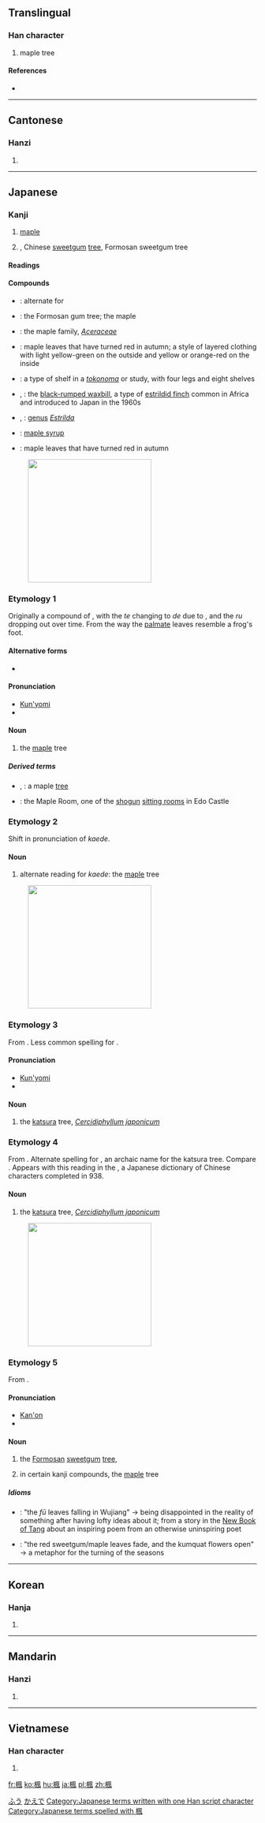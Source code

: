 {{also|枫}}
==Translingual==

===Han character===
{{Han char|rn=75|rad=木|as=09|sn=13|four=4791<sub>0</sub>|canj=木竹弓戈 (DHNI)}}

# maple tree

====References====
* {{Han ref|kx=0539.080|dkj=15126|dj=0926.210|hdz=21253.080|uh=6953|ud=26963|bh=B7AC|bd=47020}}

----

==Cantonese==

===Hanzi===
{{yue-hanzi|jyut=|y=fung1|sim=枫}}

# {{defn|lang=yue|sort=木09}}

----

==Japanese==

===Kanji===
{{ja-kanji|grade=c|rs=木09}}

# [[maple]]
# {{taxlink|Liquidambar formosana|species|noshow=1}}, Chinese [[sweetgum]] [[tree]], Formosan sweetgum tree

====Readings====
{{ja-readings
|kanon=[[ふう]] (fū)
|kun=[[かえで]] (kaede), [[かいで]] (kaide), [[かつら]] (katsura), [[おかつら]] (okatsura)
}}

====Compounds====
* {{l|ja|楓蚕|tr=[[ふうさん]], ''[[fūsan]]''}}: alternate for {{term|lang=ja|天蚕蛾|tr=tegusuga||Japanese silkworm moth, ''Antheraea yamamai''}}
* {{l|ja|風樹|tr=[[ふうじゅ]], ''[[fūju]]''}}: the Formosan gum tree; the maple
* {{l|ja|楓科|tr=[[かえでか]], ''[[kaedeka]]''}}: the maple family, ''[[Aceraceae]]''
* {{l|ja|楓紅葉|tr=[[かえでもみじ]], ''[[kaede momiji]]''}}: maple leaves that have turned red in autumn; a style of layered clothing with light yellow-green on the outside and yellow or orange-red on the inside
* {{l|ja|楓棚|tr=[[かえでだな]], ''[[kaededana]]''}}: a type of shelf in a ''[[tokonoma]]'' or study, with four legs and eight shelves
* {{l|ja|楓鳥}}, {{l|ja|カエデチョウ|tr=[[かえでちょう]], ''[[kaedechō]]''}}: the [[w:Black-rumped Waxbill|black-rumped waxbill]], a type of [[w:Estrildid_finch|estrildid finch]] common in Africa and introduced to Japan in the 1960s
* {{l|ja|楓鳥科}}, {{l|ja|カエデチョウ科|tr=[[かえでちょうか]], ''[[kaedechōka]]''}}: [[genus]] ''[[Estrilda]]''
* {{l|ja|楓糖|tr=[[ふうとう]], ''[[fūtō]]''}}: [[maple syrup]]
* {{l|ja|楓葉|tr=[[ふうよう]], ''[[fūyō]]''}}: maple leaves that have turned red in autumn

[[File:Acer_palmatum_002.JPG|thumb|250px|{{lang|ja|楓（カエデ）の[[葉っぱ]]と[[実#Japanese|実]]}}]]
===Etymology 1===
Originally a compound of {{compound|lang=ja|sort=かえで|蛙|tr1=kaeru|t1=frog|手|tr2=te|t2=hand}}, with the ''te'' changing to ''de'' due to {{rendaku|かえで}}, and the ''ru'' dropping out over time.  From the way the [[palmate]] leaves resemble a frog's foot.  

====Alternative forms====
* {{l|ja|槭樹}}

====Pronunciation====
* [[訓読み|Kun'yomi]]
* {{IPA|lang=ja|/kaede/}}

====Noun====
{{ja-noun|k|hira=かえで|rom=kaede|hhira=かへで}} 

# the [[maple]] tree

=====Derived terms=====
* {{l|ja|楓の木}}, {{l|ja|楓の樹|tr=[[かえでのき]], ''[[kaede no ki]]''}}: a maple [[tree]]
* {{l|ja|楓の間|tr=[[かえでのま]], ''[[Kaede no Ma]]''}}: the Maple Room, one of the [[shogun]] [[sitting room]]s in Edo Castle

===Etymology 2===
Shift in pronunciation of ''kaede''.

====Noun====
{{ja-noun|k|hira=かいで|rom=kaide}} 

# alternate reading for ''kaede'': the [[maple]] tree

[[File:Cercidiphyllum_japonicum2.jpg|thumb|250px|{{lang|ja|楓（カツラ）の[[葉っぱ]]と[[実#Japanese|実]]}}]]
===Etymology 3===
From {{etyl|ojp|ja|sort=かつら}}.  Less common spelling for {{l|ja|桂|tr=''katsura''}}.

====Pronunciation====
* [[訓読み|Kun'yomi]]
* {{IPA|lang=ja|/katsuɽa/}}

====Noun====
{{ja-noun|k|hira=かつら|rom=katsura}} 

# the [[katsura]] tree, ''[[Cercidiphyllum japonicum]]''

===Etymology 4===
From {{etyl|ojp|ja|sort=おかつら}}.  Alternate spelling for {{term|lang=ja|男桂|tr=okatsura||male katsura}}, an archaic name for the katsura tree.  Compare {{term|lang=ja|女桂|tr=mekatsura||female katsura: the cinnamon tree}}.  Appears with this reading in the {{term|lang=ja|和名類聚抄|tr=[[w:Wamyō_Ruijushō|Wamyō Ruijushō]]}}, a Japanese dictionary of Chinese characters completed in 938.

====Noun====
{{ja-noun|k|hira=おかつら|rom=okatsura|hhira=をかつら}} {{ja-altread|hira=おかづら|rom=okazura}}

# the [[katsura]] tree, ''[[Cercidiphyllum japonicum]]''

[[File:Liquidambar_formosana_02.jpg|thumb|250px|{{lang|ja|楓（フウ）の[[葉っぱ]]と[[実#Japanese|実]]}}]]

===Etymology 5===
From {{etyl|zhx|ja|sort=ふう}} {{term|sc=Hani|楓}}.

====Pronunciation====
* [[漢音#Japanese|Kan'on]]
* {{IPA|lang=ja|/ɸuː/}}

====Noun====
{{ja-noun|k|hira=ふう|rom=fū}}

# {{ja-def|フウ}} the [[Formosan]] [[sweetgum]] [[tree]], {{taxlink|Liquidambar formosana|species|noshow=1}}
# in certain kanji compounds, the [[maple]] tree

=====Idioms=====
* {{l|ja|楓呉江に落つ|tr=[[ふうごこうにおつ]], ''[[fū gokō ni otsu]]''}}: "the ''fū'' leaves falling in Wujiang" → being disappointed in the reality of something after having lofty ideas about it; from a story in the [[w:New Book of Tang|New Book of Tang]] about an inspiring poem from an otherwise uninspiring poet
* {{l|ja|楓葉衰えて盧橘花開く|tr=[[ふうようおとろえてろきつはなひらく]], ''[[fūyō otoroete rokitsu hana hiraku]]''}}: "the red sweetgum/maple leaves fade, and the kumquat flowers open" → a metaphor for the turning of the seasons

[[Category:ja:Trees|ふう]]
[[Category:ja:Trees|かえで]]
[[Category:Japanese terms written with one Han script character]]
[[Category:Japanese terms spelled with 楓]]
----

==Korean==

===Hanja===
{{ko-hanja|hangeul=풍|eumhun=|rv=pung|mr=p'ung|y=phung}}

# {{defn|lang=ko|sort=木09}}

----

==Mandarin==

===Hanzi===
{{cmn-hanzi|sim=枫|pin=[[fēng]] ([[feng1]])|wg=feng<sup>1</sup>}}

# {{defn|lang=cmn|sort=木09}}

----

==Vietnamese==

===Han character===
{{vi-hantu|[[phong]]|rs=木09}}

# {{defn|lang=vi|sort=木09}}

[[fr:楓]]
[[ko:楓]]
[[hu:楓]]
[[ja:楓]]
[[pl:楓]]
[[zh:楓]]